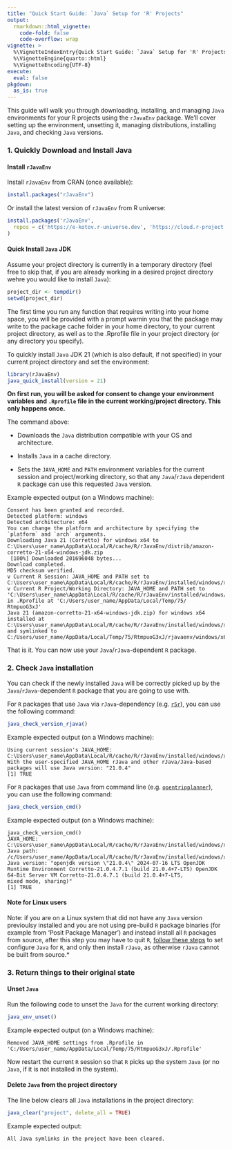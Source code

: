 ```yaml
---
title: "Quick Start Guide: `Java` Setup for 'R' Projects"
output:
  rmarkdown::html_vignette:
    code-fold: false
    code-overflow: wrap
vignette: >
  %\VignetteIndexEntry{Quick Start Guide: `Java` Setup for 'R' Projects}
  %\VignetteEngine{quarto::html}
  %\VignetteEncoding{UTF-8}
execute:
  eval: false
pkgdown:
  as_is: true
---
```


This guide will walk you through downloading, installing, and managing `Java` environments for your R projects using the `rJavaEnv` package. We'll cover setting up the environment, unsetting it, managing distributions, installing `Java`, and checking `Java` versions.


### 1. Quickly Download and Install Java

#### **Install `rJavaEnv`**

Install `rJavaEnv` from CRAN (once available):


```r
install.packages("rJavaEnv")
```


Or install the latest version of `rJavaEnv` from R universe:

```r
install.packages('rJavaEnv',
  repos = c('https://e-kotov.r-universe.dev', 'https://cloud.r-project.org')
)
```


#### **Quick Install `Java` JDK**

Assume your project directory is currently in a temporary directory (feel free to skip that, if you are already working in a desired project directory wehre you would like to install `Java`):

```r
project_dir <- tempdir()
setwd(project_dir)
```

The first time you run any function that requires writing into your home space, you will be provided with a prompt warnin you that the package may write to the package cache folder in your home directory, to your current project directory, as well as to the .Rprofile file in your project directory (or any directory you specify).

To quickly install `Java` JDK 21 (which is also default, if not specified) in your current project directory and set the environment:

```r
library(rJavaEnv)
java_quick_install(version = 21)
```

**On first run, you will be asked for consent to change your environment variables and `.Rprofile` file in the current working/project directory. This only happens once.**

The command above:

- Downloads the `Java` distribution compatible with your OS and architecture.

- Installs `Java` in a cache directory.

- Sets the `JAVA_HOME` and `PATH` environment variables for the current session and project/working directory, so that any `Java`/`rJava` dependent `R` package can use this requested `Java` version.

Example expected output (on a Windows machine):

```
Consent has been granted and recorded.
Detected platform: windows
Detected architecture: x64
You can change the platform and architecture by specifying the `platform` and `arch` arguments.
Downloading Java 21 (Corretto) for windows x64 to C:\Users\user_name\AppData\Local/R/cache/R/rJavaEnv/distrib/amazon-corretto-21-x64-windows-jdk.zip
 [100%] Downloaded 201696048 bytes...
Download completed.
MD5 checksum verified.
v Current R Session: JAVA_HOME and PATH set to C:\Users\user_name\AppData\Local/R/cache/R/rJavaEnv/installed/windows/x64/21
v Current R Project/Working Directory: JAVA_HOME and PATH set to 'C:\Users\user_name\AppData\Local/R/cache/R/rJavaEnv/installed/windows/x64/21' in .Rprofile at 'C:/Users/user_name/AppData/Local/Temp/75/
RtmpuoG3xJ'
Java 21 (amazon-corretto-21-x64-windows-jdk.zip) for windows x64 installed at C:\Users\user_name\AppData\Local/R/cache/R/rJavaEnv/installed/windows/x64/21 and symlinked to
C:/Users/user_name/AppData/Local/Temp/75/RtmpuoG3xJ/rjavaenv/windows/x64/21
```

That is it. You can now use your `Java`/`rJava`-dependent `R` package.

### 2. **Check `Java` installation**

You can check if the newly installed `Java` will be correctly picked up by the `Java`/`rJava`-dependent `R` package that you are going to use with.

For `R` packages that use `Java` via `rJava`-dependency (e.g. [`r5r`](https://github.com/ipeaGIT/r5r){target="_blank"}), you can use the following command:

```r
java_check_version_rjava()
```

Example expected output (on a Windows machine):

```
Using current session's JAVA_HOME: C:\Users\user_name\AppData\Local/R/cache/R/rJavaEnv/installed/windows/x64/21
With the user-specified JAVA_HOME rJava and other rJava/Java-based packages will use Java version: "21.0.4"
[1] TRUE
```

For `R` packages that use `Java` from command line (e.g. [`opentripplanner`](https://github.com/ropensci/opentripplanner){target="_blank"}), you can use the following command:

```r
java_check_version_cmd()
```

Example expected output (on a Windows machine):

```
java_check_version_cmd()
JAVA_HOME: C:\Users\user_name\AppData\Local/R/cache/R/rJavaEnv/installed/windows/x64/21
Java path: /c/Users/user_name/AppData/Local/R/cache/R/rJavaEnv/installed/windows/x64/21/bin/java
Java version: "openjdk version \"21.0.4\" 2024-07-16 LTS OpenJDK Runtime Environment Corretto-21.0.4.7.1 (build 21.0.4+7-LTS) OpenJDK 64-Bit Server VM Corretto-21.0.4.7.1 (build 21.0.4+7-LTS,
mixed mode, sharing)"
[1] TRUE
```


#### Note for Linux users {#note-linux}
Note: if you are on a Linux system that did not have any `Java` version previoulsy installed and you are not using pre-build `R` package binaries (for example from 'Posit Package Manager') and instead install all `R` packages from source, after this step you may have to quit `R`, [follow these steps](https://solutions.posit.co/envs-pkgs/using-rjava/#reconfigure-r){target='_blank'} to set configure `Java` for `R`, and only then install `rJava`, as otherwise `rJava` cannot be built from source.*

### 3. Return things to their original state


#### Unset `Java`

Run the following code to unset the `Java` for the current working directory:

```r
java_env_unset()
```

Example expected output (on a Windows machine):

```
Removed JAVA_HOME settings from .Rprofile in 'C:/Users/user_name/AppData/Local/Temp/75/RtmpuoG3xJ/.Rprofile'
```

Now restart the current `R` session so that `R` picks up the system `Java` (or no `Java`, if it is not installed in the system).

#### Delete `Java` from the project directory

The line below clears all `Java` installations in the project directory:

```r
java_clear("project", delete_all = TRUE)
```


Example expected output:

```
All Java symlinks in the project have been cleared.
```
